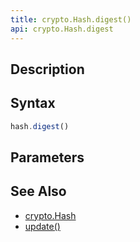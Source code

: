 ```yaml
---
title: crypto.Hash.digest()
api: crypto.Hash.digest
---
```


## Description

<Summary/>

## Syntax

``` js
hash.digest()
```

## Parameters

<Parameters/>

## See Also

* [crypto.Hash](/reference/api/crypto/Hash)
* [update()](/reference/api/crypto/Hash/update)
